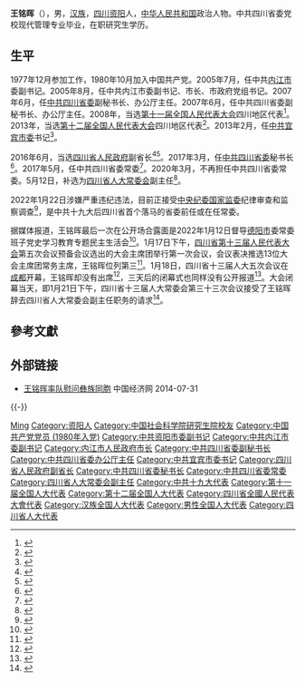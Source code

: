 '''王铭晖'''（{{bd|1960年|2月|catIdx=Wang王}}），男，[[汉族|汉族]]，[[四川省|四川]][[资阳市|资阳]]人，[[中华人民共和国|中华人民共和国]]政治人物。中共四川省委党校现代管理专业毕业，在职研究生学历。

== 生平 ==
1977年12月参加工作，1980年10月加入中国共产党。2005年7月，任中共[[内江市|内江市]]委副书记。2005年8月，任中共内江市委副书记、市长、市政府党组书记。2007年6月，任[[中国共产党四川省委员会|中共四川省委]]副秘书长、办公厅主任。2007年6月，任中共四川省委副秘书长、办公厅主任。2008年，当选[[第十一届全国人民代表大会|第十一届全国人民代表大会]]四川地区代表<ref>{{cite news|title=全国人大代表信息-王铭晖|url=http://210.82.31.1:8084/delegate/viewDelegate.action?dbid=112136|accessdate=2013-04-05|newspaper=全国人大网}}</ref>。2013年，当选[[第十二届全国人民代表大会|第十二届全国人民代表大会]]四川地区代表<ref>{{cite news|title=全国人大代表信息-王铭晖|url=http://210.82.31.1:8084/delegate/viewDelegate.action?dbid=122115|accessdate=2013-04-05|newspaper=全国人大网}}</ref>。2013年2月，任[[中共宜宾市委|中共宜宾市委]]书记<ref>{{cite web|title=杨冬生调任四川省国土厅厅长 王铭晖接任宜宾市委书记|url=http://district.ce.cn/newarea/sddy/201302/06/t20130206_24101983_1.shtml|accessdate=2014-06-18|publisher=中国经济网|archive-url=https://web.archive.org/web/20140714114206/http://district.ce.cn/newarea/sddy/201302/06/t20130206_24101983_1.shtml|archive-date=2014-07-14|dead-url=no}}</ref>。

2016年6月，当选[[四川省人民政府|四川省人民政府]]副省长<ref>{{cite news|title=遂宁市委书记杨洪波、宜宾市委书记王铭晖出任四川省副省长|url=http://www.thepaper.cn/newsDetail_forward_1477504|accessdate=2016-06-05|newspaper=澎湃新闻|archivedate=2016-06-01|archiveurl=https://web.archive.org/web/20160601153009/http://www.thepaper.cn/newsDetail_forward_1477504|dead-url=no}}</ref><ref>{{cite news|title=四川三名新任副省长分工明确：朱鹤新负责金融商务等工作|url=http://www.thepaper.cn/newsDetail_forward_1478215|accessdate=2016-06-05|newspaper=澎湃新闻|archivedate=2016-08-04|archiveurl=https://web.archive.org/web/20160804074129/http://www.thepaper.cn/newsDetail_forward_1478215|deadurl=no}}</ref>。2017年3月，任[[中国共产党四川省委员会|中共四川省委]]秘书长<ref>{{cite web|title=王铭晖接替吴靖平出任四川省委秘书长|url=http://www.thepaper.cn/newsDetail_forward_1652304|accessdate=|date=2017-03-31|publisher=澎湃新闻|archive-url=https://web.archive.org/web/20170401054557/http://www.thepaper.cn/newsDetail_forward_1652304|archive-date=2017-04-01|dead-url=no}}</ref>。2017年5月，任中共四川省委常委<ref>{{cite web|title=四川新一届省委常委名单(书记王东明 副书记尹力、邓小刚)|url=http://district.ce.cn/newarea/sddy/201705/27/t20170527_23299324.shtml|date=2017年5月27日|publisher=中国经济网|archive-url=https://web.archive.org/web/20170608022222/http://district.ce.cn/newarea/sddy/201705/27/t20170527_23299324.shtml|archive-date=2017年6月8日|dead-url=no}}</ref>。2020年3月，不再担任中共四川省委常委。5月12日，补选为[[四川省人民代表大会常务委员会|四川省人大常委会]]副主任<ref>{{cite web|title=王宁、王铭晖当选为四川省人大常委会副主任|url=http://news.sina.com.cn/c/2020-05-12/doc-iircuyvi2703418.shtml|accessdate=2020-05-12|date=2020-05-12|website=新浪}}</ref>。

2022年1月22日涉嫌严重违纪违法，目前正接受[[中国共产党中央纪律检查委员会|中央纪委]][[中华人民共和国国家监察委员会|国家监委]]纪律审查和监察调查<ref>{{Cite web|title=四川省人大常委会副主任王铭晖接受中央纪委国家监委审查调查|url=https://www.ccdi.gov.cn/toutiaon/202201/t20220122_166339.html|access-date=2022-01-22|publisher=中央纪委国家监委网站}}</ref>，是中共十九大后四川省首个落马的省委前任或在任常委。

据媒体报道，王铭晖最后一次在公开场合露面是2022年1月12日督导[[德阳市|德阳市]]委常委班子党史学习教育专题民主生活会<ref>{{Cite web|title=王铭晖督导德阳市委常委班子党史学习教育专题民主生活会时强调 带好头树标杆 开创发展新局面|url=https://cbgc.scol.com.cn/news/2930827|access-date=2022-01-22|date=2022-01-16|publisher=川观新闻}}</ref>。1月17日下午，[[四川省人民代表大会|四川省第十三届人民代表大会]]第五次会议预备会议选出的大会主席团举行第一次会议，会议表决推选13位大会主席团常务主席，王铭晖位列第三<ref>{{Cite web|title=省十三届人大五次会议主席团举行第一次会议|url=http://www.scspc.gov.cn/hybd/202201/t20220117_40864.html|access-date=2022-01-22|date=2022-01-17|publisher=四川人大网}}</ref>。1月18日，四川省十三届人大五次会议在[[成都市|成都]]开幕，王铭晖却没有出席<ref>{{Cite web|title=省十三届人大五次会议在成都开幕|url=https://epaper.scdaily.cn/shtml/scrb/20220119/268230.shtml|access-date=2022-01-22|date=2022-01-19|publisher=四川日报电子版}}</ref>，三天后的闭幕式也同样没有公开报道<ref>{{Cite web|title=省十三届人大五次会议闭幕|url=https://epaper.scdaily.cn/shtml/scrb/20220122/268400.shtml|access-date=2022-01-22|work=四川日报电子版}}</ref>。大会闭幕当天，即1月21日下午，四川省十三届人大常委会第三十三次会议接受了王铭晖辞去四川省人大常委会副主任职务的请求<ref>{{Cite web|title=省十三届人大常委会举行第三十三次会议|url=http://www.scpublic.cn/news/getNewsDatail?id=657390|access-date=2022-01-22|publisher=四川发布}}</ref>。

== 參考文獻 ==
{{reflist}}

== 外部链接 ==
* [https://web.archive.org/web/20140513211923/http://sc.ce.cn/ybjj/ybszyw/201401/29/t20140129_1331774.shtml 王铭晖率队慰问彝族同胞] 中国经济网 2014-07-31

{{-}}
{{start box}}
{{s-ppo|cpc}}
{{s-before|[[吴靖平|吴靖平]]}}
{{s-title|[[中国共产党四川省委员会|中国共产党四川省委员会]]秘书长|2017年3月－2020年6月}}
{{s-after|[[王一宏|王一宏]]}}
{{s-before|[[杨冬生|杨冬生]]}}
{{s-title|[[中国共产党宜宾市委员会|中国共产党宜宾市委员会]]书记|2013年2月－2016年6月}} 
{{s-after|[[刘中伯|刘中伯]]}}
{{s-gov|prc}}
{{s-before|[[叶壮|叶壮]]}}
{{s-title|[[内江市人民政府|内江市人民政府]]市长|2005年8月－2007年6月}} 
{{s-after|[[刘成鸣|刘成鸣]]}}
{{end box}}
{{中共十九大以来的反腐败工作}}

{{Authority control}}
{{DEFAULTSORT:Wang王}}
[[Category:王姓|Ming]]
[[Category:资阳人|Category:资阳人]]
[[Category:中国社会科学院研究生院校友|Category:中国社会科学院研究生院校友]]
[[Category:中国共产党党员_(1980年入党)|Category:中国共产党党员 (1980年入党)]]
[[Category:中共资阳市委副书记|Category:中共资阳市委副书记]]
[[Category:中共内江市委副书记|Category:中共内江市委副书记]]
[[Category:内江市人民政府市长|Category:内江市人民政府市长]]
[[Category:中共四川省委副秘书长|Category:中共四川省委副秘书长]]
[[Category:中共四川省委办公厅主任|Category:中共四川省委办公厅主任]]
[[Category:中共宜宾市委书记|Category:中共宜宾市委书记]]
[[Category:四川省人民政府副省长|Category:四川省人民政府副省长]]
[[Category:中共四川省委秘书长|Category:中共四川省委秘书长]]
[[Category:中共四川省委常委|Category:中共四川省委常委]]
[[Category:四川省人大常委会副主任|Category:四川省人大常委会副主任]]
[[Category:中共十九大代表|Category:中共十九大代表]]
[[Category:第十一届全国人大代表|Category:第十一届全国人大代表]]
[[Category:第十二届全国人大代表|Category:第十二届全国人大代表]]
[[Category:四川省全國人民代表大會代表|Category:四川省全國人民代表大會代表]]
[[Category:汉族全国人大代表|Category:汉族全国人大代表]]
[[Category:男性全国人大代表|Category:男性全国人大代表]]
[[Category:四川省人大代表|Category:四川省人大代表]]